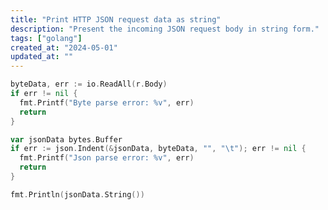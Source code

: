 ```yaml
---
title: "Print HTTP JSON request data as string"
description: "Present the incoming JSON request body in string form."
tags: ["golang"]
created_at: "2024-05-01"
updated_at: ""
---
```


```go
byteData, err := io.ReadAll(r.Body)
if err != nil {
  fmt.Printf("Byte parse error: %v", err)
  return
}

var jsonData bytes.Buffer
if err := json.Indent(&jsonData, byteData, "", "\t"); err != nil {
  fmt.Printf("Json parse error: %v", err)
  return
}

fmt.Println(jsonData.String())
```
